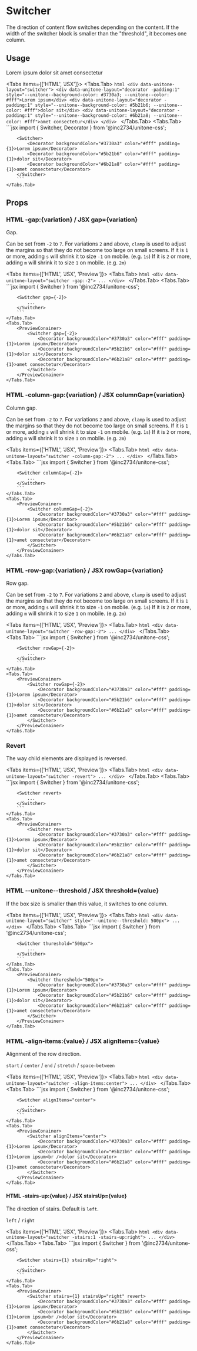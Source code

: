 
# Switcher

The direction of content flow switches depending on the content. If the width of the switcher block is smaller than the "threshold", it becomes one column.

## Usage

<PreviewConainer>
	<Switcher>
		<Decorator backgroundColor="#3730a3" color="#fff" padding={1}>Lorem ipsum</Decorator>
		<Decorator backgroundColor="#5b21b6" color="#fff" padding={1}>dolor sit</Decorator>
		<Decorator backgroundColor="#6b21a8" color="#fff" padding={1}>amet consectetur</Decorator>
	</Switcher>
</PreviewConainer>

<Tabs items={['HTML', 'JSX']}>
	<Tabs.Tab>
		```html
		<div data-unitone-layout="switcher">
			<div data-unitone-layout="decorator -padding:1" style="--unitone--background-color: #3730a3; --unitone--color: #fff">Lorem ipsum</div>
			<div data-unitone-layout="decorator -padding:1" style="--unitone--background-color: #5b21b6; --unitone--color: #fff">dolor sit</div>
			<div data-unitone-layout="decorator -padding:1" style="--unitone--background-color: #6b21a8; --unitone--color: #fff">amet consectetur</div>
		</div>
		```
	</Tabs.Tab>
	<Tabs.Tab>
		```jsx
		import { Switcher, Decorator } from '@inc2734/unitone-css';

		<Switcher>
			<Decorator backgroundColor="#3730a3" color="#fff" padding={1}>Lorem ipsum</Decorator>
			<Decorator backgroundColor="#5b21b6" color="#fff" padding={1}>dolor sit</Decorator>
			<Decorator backgroundColor="#6b21a8" color="#fff" padding={1}>amet consectetur</Decorator>
		</Switcher>
		```
	</Tabs.Tab>
</Tabs>

## Props

### <Badge>HTML</Badge> -gap:\{variation\} / <Badge>JSX</Badge> gap=\{variation\}

Gap.

Can be set from `-2` to `7`. For variations `2` and above, `clamp` is used to adjust the margins so that they do not become too large on small screens.
If it is `1` or more, adding `s` will shrink it to size `-1` on mobile. (e.g. `1s`)
If it is `2` or more, adding `m` will shrink it to size `1` on mobile. (e.g. `2m`)

<Tabs items={['HTML', 'JSX', 'Preview']}>
	<Tabs.Tab>
		```html
		<div data-unitone-layout="switcher -gap:-2">
			...
		</div>
		```
	</Tabs.Tab>
	<Tabs.Tab>
		```jsx
		import { Switcher } from '@inc2734/unitone-css';

		<Switcher gap={-2}>
			...
		</Switcher>
		```
	</Tabs.Tab>
	<Tabs.Tab>
		<PreviewConainer>
			<Switcher gap={-2}>
				<Decorator backgroundColor="#3730a3" color="#fff" padding={1}>Lorem ipsum</Decorator>
				<Decorator backgroundColor="#5b21b6" color="#fff" padding={1}>dolor sit</Decorator>
				<Decorator backgroundColor="#6b21a8" color="#fff" padding={1}>amet consectetur</Decorator>
			</Switcher>
		</PreviewConainer>
	</Tabs.Tab>
</Tabs>

### <Badge>HTML</Badge> -column-gap:\{variation\} / <Badge>JSX</Badge> columnGap=\{variation\}

Column gap.

Can be set from `-2` to `7`. For variations `2` and above, `clamp` is used to adjust the margins so that they do not become too large on small screens.
If it is `1` or more, adding `s` will shrink it to size `-1` on mobile. (e.g. `1s`)
If it is `2` or more, adding `m` will shrink it to size `1` on mobile. (e.g. `2m`)

<Tabs items={['HTML', 'JSX', 'Preview']}>
	<Tabs.Tab>
		```html
		<div data-unitone-layout="switcher -column-gap:-2">
			...
		</div>
		```
	</Tabs.Tab>
	<Tabs.Tab>
		```jsx
		import { Switcher } from '@inc2734/unitone-css';

		<Switcher columnGap={-2}>
			...
		</Switcher>
		```
	</Tabs.Tab>
	<Tabs.Tab>
		<PreviewConainer>
			<Switcher columnGap={-2}>
				<Decorator backgroundColor="#3730a3" color="#fff" padding={1}>Lorem ipsum</Decorator>
				<Decorator backgroundColor="#5b21b6" color="#fff" padding={1}>dolor sit</Decorator>
				<Decorator backgroundColor="#6b21a8" color="#fff" padding={1}>amet consectetur</Decorator>
			</Switcher>
		</PreviewConainer>
	</Tabs.Tab>
</Tabs>

### <Badge>HTML</Badge> -row-gap:\{variation\} / <Badge>JSX</Badge> rowGap=\{variation\}

Row gap.

Can be set from `-2` to `7`. For variations `2` and above, `clamp` is used to adjust the margins so that they do not become too large on small screens.
If it is `1` or more, adding `s` will shrink it to size `-1` on mobile. (e.g. `1s`)
If it is `2` or more, adding `m` will shrink it to size `1` on mobile. (e.g. `2m`)

<Tabs items={['HTML', 'JSX', 'Preview']}>
	<Tabs.Tab>
		```html
		<div data-unitone-layout="switcher -row-gap:-2">
			...
		</div>
		```
	</Tabs.Tab>
	<Tabs.Tab>
		```jsx
		import { Switcher } from '@inc2734/unitone-css';

		<Switcher rowGap={-2}>
			...
		</Switcher>
		```
	</Tabs.Tab>
	<Tabs.Tab>
		<PreviewConainer>
			<Switcher rowGap={-2}>
				<Decorator backgroundColor="#3730a3" color="#fff" padding={1}>Lorem ipsum</Decorator>
				<Decorator backgroundColor="#5b21b6" color="#fff" padding={1}>dolor sit</Decorator>
				<Decorator backgroundColor="#6b21a8" color="#fff" padding={1}>amet consectetur</Decorator>
			</Switcher>
		</PreviewConainer>
	</Tabs.Tab>
</Tabs>

### Revert

The way child elements are displayed is reversed.

<Tabs items={['HTML', 'JSX', 'Preview']}>
	<Tabs.Tab>
		```html
		<div data-unitone-layout="switcher -revert">
			...
		</div>
		```
	</Tabs.Tab>
	<Tabs.Tab>
		```jsx
		import { Switcher } from '@inc2734/unitone-css';

		<Switcher revert>
			...
		</Switcher>
		```
	</Tabs.Tab>
	<Tabs.Tab>
		<PreviewConainer>
			<Switcher revert>
				<Decorator backgroundColor="#3730a3" color="#fff" padding={1}>Lorem ipsum</Decorator>
				<Decorator backgroundColor="#5b21b6" color="#fff" padding={1}>dolor sit</Decorator>
				<Decorator backgroundColor="#6b21a8" color="#fff" padding={1}>amet consectetur</Decorator>
			</Switcher>
		</PreviewConainer>
	</Tabs.Tab>
</Tabs>

### <Badge>HTML</Badge> --unitone--threshold / <Badge>JSX</Badge> threshold=\{value\}

If the box size is smaller than this value, it switches to one column.

<Tabs items={['HTML', 'JSX', 'Preview']}>
	<Tabs.Tab>
		```html
		<div data-unitone-layout="switcher" style="--unitone--threshold: 500px">
			...
		</div>
		```
	</Tabs.Tab>
	<Tabs.Tab>
		```jsx
		import { Switcher } from '@inc2734/unitone-css';

		<Switcher thureshold="500px">
			...
		</Switcher>
		```
	</Tabs.Tab>
	<Tabs.Tab>
		<PreviewConainer>
			<Switcher thureshold="500px">
				<Decorator backgroundColor="#3730a3" color="#fff" padding={1}>Lorem ipsum</Decorator>
				<Decorator backgroundColor="#5b21b6" color="#fff" padding={1}>dolor sit</Decorator>
				<Decorator backgroundColor="#6b21a8" color="#fff" padding={1}>amet consectetur</Decorator>
			</Switcher>
		</PreviewConainer>
	</Tabs.Tab>
</Tabs>

### <Badge>HTML</Badge> -align-items:\{value\} / <Badge>JSX</Badge> alignItems=\{value\}

Alignment of the row direction.

`start` / `center` / `end` / `stretch` / `space-between`

<Tabs items={['HTML', 'JSX', 'Preview']}>
	<Tabs.Tab>
		```html
		<div data-unitone-layout="switcher -align-items:center">
			...
		</div>
		```
	</Tabs.Tab>
	<Tabs.Tab>
		```jsx
		import { Switcher } from '@inc2734/unitone-css';

		<Switcher alignItems="center">
			...
		</Switcher>
		```
	</Tabs.Tab>
	<Tabs.Tab>
		<PreviewConainer>
			<Switcher alignItems="center">
				<Decorator backgroundColor="#3730a3" color="#fff" padding={1}>Lorem ipsum</Decorator>
				<Decorator backgroundColor="#5b21b6" color="#fff" padding={1}>Lorem ipsum<br />dolor sit</Decorator>
				<Decorator backgroundColor="#6b21a8" color="#fff" padding={1}>amet consectetur</Decorator>
			</Switcher>
		</PreviewConainer>
	</Tabs.Tab>
</Tabs>

#### <Badge>HTML</Badge> -stairs-up:\{value\} / <Badge>JSX</Badge> stairsUp=\{value\}

The direction of stairs. Default is `left`.

`left` / `right`

<Tabs items={['HTML', 'JSX', 'Preview']}>
	<Tabs.Tab>
		```html
		<div data-unitone-layout="switcher -stairs:1 -stairs-up:right">
			...
		</div>
		```
	</Tabs.Tab>
	<Tabs.Tab>
		```jsx
		import { Switcher } from '@inc2734/unitone-css';

		<Switcher stairs={1} stairsUp="right">
			...
		</Switcher>
		```
	</Tabs.Tab>
	<Tabs.Tab>
		<PreviewConainer>
			<Switcher stairs={1} stairsUp="right" revert>
				<Decorator backgroundColor="#3730a3" color="#fff" padding={1}>Lorem ipsum</Decorator>
				<Decorator backgroundColor="#5b21b6" color="#fff" padding={1}>Lorem ipsum<br />dolor sit</Decorator>
				<Decorator backgroundColor="#6b21a8" color="#fff" padding={1}>amet consectetur</Decorator>
			</Switcher>
		</PreviewConainer>
	</Tabs.Tab>
</Tabs>
